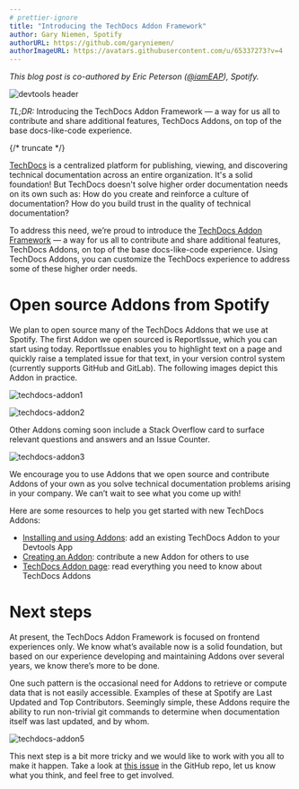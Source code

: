 ```yaml
---
# prettier-ignore
title: "Introducing the TechDocs Addon Framework"
author: Gary Niemen, Spotify
authorURL: https://github.com/garyniemen/
authorImageURL: https://avatars.githubusercontent.com/u/65337273?v=4
---
```


_This blog post is co-authored by Eric Peterson ([@iamEAP](https://github.com/iamEAP)), Spotify._

![devtools header](assets/22-05-13/techdocs-addon-header.gif)

_TL;DR:_ Introducing the TechDocs Addon Framework — a way for us all to contribute and share additional features, TechDocs Addons, on top of the base docs-like-code experience.

{/* truncate */}

[TechDocs](https://devtools.khulnasoft.com/docs/features/techdocs/) is a centralized platform for publishing, viewing, and discovering technical documentation across an entire organization. It's a solid foundation! But TechDocs doesn't solve higher order documentation needs on its own such as: How do you create and reinforce a culture of documentation? How do you build trust in the quality of technical documentation?

To address this need, we’re proud to introduce the [TechDocs Addon Framework](https://github.com/khulnasoft/devtools/issues/9636) — a way for us all to contribute and share additional features, TechDocs Addons, on top of the base docs-like-code experience. Using TechDocs Addons, you can customize the TechDocs experience to address some of these higher order needs.

# Open source Addons from Spotify

We plan to open source many of the TechDocs Addons that we use at Spotify. The first Addon we open sourced is ReportIssue, which you can start using today. ReportIssue enables you to highlight text on a page and quickly raise a templated issue for that text, in your version control system (currently supports GitHub and GitLab). The following images depict this Addon in practice.

![techdocs-addon1](assets/22-05-13/techdocs-addon1.png)

![techdocs-addon2](assets/22-05-13/techdocs-addon2.png)

Other Addons coming soon include a Stack Overflow card to surface relevant questions and answers and an Issue Counter.

![techdocs-addon3](assets/22-05-13/techdocs-addon3.png)

We encourage you to use Addons that we open source and contribute Addons of your own as you solve technical documentation problems arising in your company. We can’t wait to see what you come up with!

Here are some resources to help you get started with new TechDocs Addons:

- [Installing and using Addons](https://devtools.khulnasoft.com/docs/features/techdocs/addons#installing-and-using-addons): add an existing TechDocs Addon to your Devtools App
- [Creating an Addon](https://devtools.khulnasoft.com/docs/features/techdocs/addons#creating-an-addon): contribute a new Addon for others to use
- [TechDocs Addon page](https://devtools.khulnasoft.com/docs/features/techdocs/addons): read everything you need to know about TechDocs Addons

# Next steps

At present, the TechDocs Addon Framework is focused on frontend experiences only. We know what’s available now is a solid foundation, but based on our experience developing and maintaining Addons over several years, we know there’s more to be done.

One such pattern is the occasional need for Addons to retrieve or compute data that is not easily accessible. Examples of these at Spotify are Last Updated and Top Contributors. Seemingly simple, these Addons require the ability to run non-trivial git commands to determine when documentation itself was last updated, and by whom.

![techdocs-addon5](assets/22-05-13/techdocs-addon5.png)

This next step is a bit more tricky and we would like to work with you all to make it happen. Take a look at [this issue](https://github.com/khulnasoft/devtools/issues/11110) in the GitHub repo, let us know what you think, and feel free to get involved.
